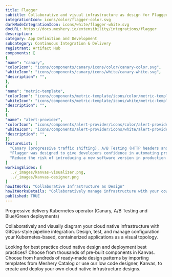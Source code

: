 ```yaml
---
title: Flagger
subtitle: Collaborative and visual infrastructure as design for Flagger
integrationIcon: icons/color/flagger-color.svg
darkModeIntegrationIcon: icons/white/flagger-white.svg
docURL: https://docs.meshery.io/extensibility/integrations/flagger
description: 
category: App Definition and Development
subcategory: Continuous Integration & Delivery
registrant: Artifact Hub
components: [
{
"name": "canary",
"colorIcon": "icons/components/canary/icons/color/canary-color.svg",
"whiteIcon": "icons/components/canary/icons/white/canary-white.svg",
"description": "",
},
{
"name": "metric-template",
"colorIcon": "icons/components/metric-template/icons/color/metric-template-color.svg",
"whiteIcon": "icons/components/metric-template/icons/white/metric-template-white.svg",
"description": "",
},
{
"name": "alert-provider",
"colorIcon": "icons/components/alert-provider/icons/color/alert-provider-color.svg",
"whiteIcon": "icons/components/alert-provider/icons/white/alert-provider-white.svg",
"description": "",
}]
featureList: [
  "Canary (progressive traffic shifting), A/B Testing (HTTP headers and cookies traffic routing), Blue/Green (traffic switching and mirroring)",
  "Flagger was designed to give developers confidence in automating production releases with progressive delivery techniques.",
  "Reduce the risk of introducing a new software version in production by gradually shifting traffic to the new version while measuring metrics like HTTP/gRPC request success rate and latency."
]
workingSlides: [
  ../_images/kanvas-visualizer.png,
  ../_images/kanvas-designer.png
]
howItWorks: "Collaborative Infrastructure as Design"
howItWorksDetails: "Collaboratively manage infrastructure with your coworkers synchronously sharing the same designs."
published: TRUE
---
```

<p>
Progressive delivery Kubernetes operator (Canary, A/B Testing and Blue/Green deployments)
</p>
<p>
    Collaboratively and visually diagram your cloud native infrastructure with GitOps-style pipeline integration. Design, test, and manage configuration your Kubernetes-based, containerized applications as a visual topology.
</p>
<p>
    Looking for best practice cloud native design and deployment best practices? Choose from thousands of pre-built components in Kanvas. Choose from hundreds of ready-made design patterns by importing templates from Meshery Catalog or use our low code designer, Kanvas, to create and deploy your own cloud native infrastructure designs.
</p>
